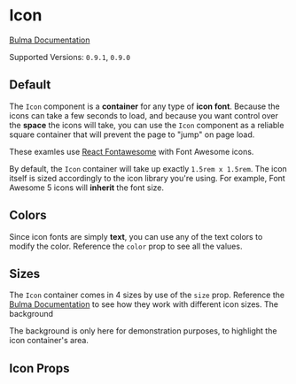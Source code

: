 

<Meta title="Elements/Icon" component={Icon} />

# Icon

[Bulma Documentation](https://bulma.io/documentation/elements/icon/)

Supported Versions: `0.9.1`, `0.9.0`

## Default

The `Icon` component is a **container** for any type of **icon font**. Because the icons can take a few seconds to load, and because you want control over the **space** the icons will take, you can use the `Icon` component as a reliable square container that will prevent the page to "jump" on page load.

These examles use [React Fontawesome](https://github.com/FortAwesome/react-fontawesome) with Font Awesome icons.

<Canvas>
  <Story name="Default">
    <Icon>
      <FontAwesomeIcon icon={faHome} />
    </Icon>
  </Story>
</Canvas>

By default, the `Icon` container will take up exactly `1.5rem x 1.5rem`. The icon itself is sized accordingly to the icon library you're using. For example, Font Awesome 5 icons will **inherit** the font size.

## Colors

Since icon fonts are simply **text**, you can use any of the text colors to modify the color. Reference the `color` prop to see all the values.

<Canvas>
  <Story name="Colors">
    <Block>
      <Icon color="info">
        <FontAwesomeIcon icon={faInfoCircle} />
      </Icon>
      <Icon color="success">
        <FontAwesomeIcon icon={faCheckSquare} />
      </Icon>
      <Icon color="warning">
        <FontAwesomeIcon icon={faExclamationTriangle} />
      </Icon>
      <Icon color="danger">
        <FontAwesomeIcon icon={faBan} />
      </Icon>
    </Block>
    <Block>
      <Icon color="info-light">
        <FontAwesomeIcon icon={faInfoCircle} />
      </Icon>
      <Icon color="success-light">
        <FontAwesomeIcon icon={faCheckSquare} />
      </Icon>
      <Icon color="warning-light">
        <FontAwesomeIcon icon={faExclamationTriangle} />
      </Icon>
      <Icon color="danger-light">
        <FontAwesomeIcon icon={faBan} />
      </Icon>
    </Block>
    <Block>
      <Icon color="info-dark">
        <FontAwesomeIcon icon={faInfoCircle} />
      </Icon>
      <Icon color="success-dark">
        <FontAwesomeIcon icon={faCheckSquare} />
      </Icon>
      <Icon color="warning-dark">
        <FontAwesomeIcon icon={faExclamationTriangle} />
      </Icon>
      <Icon color="danger-dark">
        <FontAwesomeIcon icon={faBan} />
      </Icon>
    </Block>
  </Story>
</Canvas>

## Sizes

The `Icon` container comes in 4 sizes by use of the `size` prop. Reference the [Bulma Documentation](https://bulma.io/documentation/elements/icon/#sizes) to see how they work with different icon sizes. The background

The background is only here for demonstration purposes, to highlight the icon container's area.

<Canvas>
  <Story name="Sizes">
    <Block>
      <Icon className="has-background-warning" size="small">
        <FontAwesomeIcon icon={faHome} />
      </Icon>
    </Block>
    <Block>
      <Icon className="has-background-warning" >
        <FontAwesomeIcon icon={faHome} />
      </Icon>
    </Block>
    <Block>
      <Icon className="has-background-warning" size="medium">
        <FontAwesomeIcon icon={faHome} />
      </Icon>
    </Block>
    <Block>
      <Icon className="has-background-warning" size="large">
        <FontAwesomeIcon icon={faHome} />
      </Icon>
    </Block>
  </Story>
</Canvas>

## Icon Props

<ArgsTable of={Icon} />
